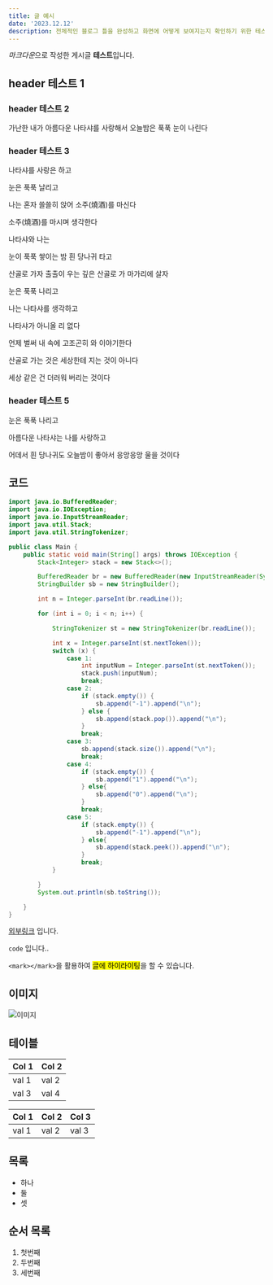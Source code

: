 ```yaml
---
title: 글 예시
date: '2023.12.12'
description: 전체적인 블로그 틀을 완성하고 화면에 어떻게 보여지는지 확인하기 위한 테스트 글입니다.
---
```


*마크다운*으로 작성한 게시글 **테스트**입니다.

## header 테스트 1
### header 테스트 2
가난한 내가
아름다운 나타샤를 사랑해서
오늘밤은 푹푹 눈이 나린다

### header 테스트 3
나타샤를 사랑은 하고

눈은 푹푹 날리고

나는 혼자 쓸쓸히 앉어 소주(燒酒)를 마신다

소주(燒酒)를 마시며 생각한다

나타샤와 나는

눈이 푹푹 쌓이는 밤 흰 당나귀 타고

산골로 가자 출출이 우는 깊은 산골로 가 마가리에 살자

눈은 푹푹 나리고

나는 나타샤를 생각하고

나타샤가 아니올 리 없다

언제 벌써 내 속에 고조곤히 와 이야기한다

산골로 가는 것은 세상한테 지는 것이 아니다

세상 같은 건 더러워 버리는 것이다
### header 테스트 5
눈은 푹푹 나리고

아름다운 나타샤는 나를 사랑하고

어데서 흰 당나귀도 오늘밤이 좋아서 응앙응앙 울을 것이다


## 코드
```java
import java.io.BufferedReader;
import java.io.IOException;
import java.io.InputStreamReader;
import java.util.Stack;
import java.util.StringTokenizer;

public class Main {
    public static void main(String[] args) throws IOException {
        Stack<Integer> stack = new Stack<>();

        BufferedReader br = new BufferedReader(new InputStreamReader(System.in));
        StringBuilder sb = new StringBuilder();

        int n = Integer.parseInt(br.readLine());

        for (int i = 0; i < n; i++) {

            StringTokenizer st = new StringTokenizer(br.readLine());

            int x = Integer.parseInt(st.nextToken());
            switch (x) {
                case 1:
                    int inputNum = Integer.parseInt(st.nextToken());
                    stack.push(inputNum);
                    break;
                case 2:
                    if (stack.empty()) {
                        sb.append("-1").append("\n");
                    } else {
                        sb.append(stack.pop()).append("\n");
                    }
                    break;
                case 3:
                    sb.append(stack.size()).append("\n");
                    break;
                case 4:
                    if (stack.empty()) {
                        sb.append("1").append("\n");
                    } else{
                        sb.append("0").append("\n");
                    }
                    break;
                case 5:
                    if (stack.empty()) {
                        sb.append("-1").append("\n");
                    } else{
                        sb.append(stack.peek()).append("\n");
                    }
                    break;
            }

        }
        System.out.println(sb.toString());

    }
}
```

[외부링크](https://nextjs.org/) 입니다.

`code` 입니다..

`<mark></mark>`을 활용하여 <mark>글에 하이라이팅</mark>을 할 수 있습니다.


## 이미지


![이미지](/img/test.jpg)



## 테이블
| Col 1 | Col 2 |
| ----- | ----- |
| val 1 | val 2 |
| val 3 | val 4 |

| Col 1 | Col 2 | Col 3 |
| ----- | ----- | ----- |
| val 1 | val 2 | val 3 |


## 목록
- 하나
- 둘
- 셋

## 순서 목록
1. 첫번째
2. 두번째
3. 세번째
